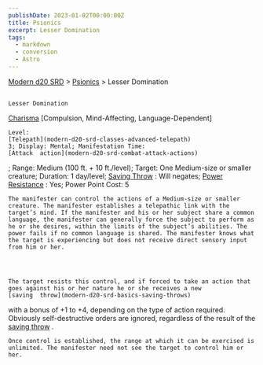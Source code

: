 ```yaml
---
publishDate: 2023-01-02T00:00:00Z
title: Psionics
excerpt: Lesser Domination
tags:
  - markdown
  - conversion
  - Astro
---
```


[Modern d20 SRD](/#modernD20) > [Psionics](modern-d20-srd-psionics-index) > Lesser Domination

##

    Lesser Domination

[Charisma](modern-d20-srd-basics-ability-scores)
[Compulsion, Mind-Affecting, Language-Dependent]

    Level:
    [Telepath](modern-d20-srd-classes-advanced-telepath)
    3; Display: Mental; Manifestation Time:
    [Attack  action](modern-d20-srd-combat-attack-actions)
; Range: Medium (100 ft. + 10 ft./level); Target: One Medium-size or smaller creature; Duration: 1 day/level;
[Saving Throw](modern-d20-srd-basics-saving-throws)
: Will negates;
[Power Resistance](modern-d20-srd-special-abilities-power-resistance)
: Yes; Power Point Cost: 5

    The manifester can control the actions of a Medium-size or smaller creature. The manifester establishes a telepathic link with the target’s mind. If the manifester and his or her subject share a common language, the manifester can generally force the subject to perform as he or she desires, within the limits of the subject’s abilities. The power fails if no common language is shared. The manifester knows what the target is experiencing but does not receive direct sensory input from him or her.




    The target resists this control, and if forced to take an action that goes against his or her nature he or she receives a new
    [saving  throw](modern-d20-srd-basics-saving-throws)
with a bonus of +1 to +4, depending on the type of action required. Obviously self-destructive orders are ignored, regardless of the result of the
[saving throw](modern-d20-srd-basics-saving-throws)
.

    Once control is established, the range at which it can be exercised is unlimited. The manifester need not see the target to control him or her.
